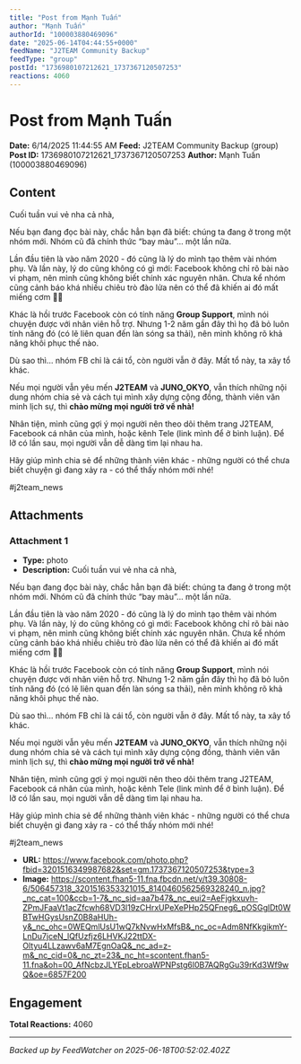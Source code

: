 ```yaml
---
title: "Post from Mạnh Tuấn"
author: "Mạnh Tuấn"
authorId: "100003880469096"
date: "2025-06-14T04:44:55+0000"
feedName: "J2TEAM Community Backup"
feedType: "group"
postId: "1736980107212621_1737367120507253"
reactions: 4060
---
```


# Post from Mạnh Tuấn

**Date:** 6/14/2025 11:44:55 AM
**Feed:** J2TEAM Community Backup (group)
**Post ID:** 1736980107212621_1737367120507253
**Author:** Mạnh Tuấn (100003880469096)

## Content

Cuối tuần vui vẻ nha cả nhà,

Nếu bạn đang đọc bài này, chắc hẳn bạn đã biết: chúng ta đang ở trong một nhóm mới. Nhóm cũ đã chính thức “bay màu”… một lần nữa.

Lần đầu tiên là vào năm 2020 - đó cũng là lý do mình tạo thêm vài nhóm phụ. Và lần này, lý do cũng không có gì mới: Facebook không chỉ rõ bài nào vi phạm, nên mình cũng không biết chính xác nguyên nhân. Chưa kể nhóm cũng cảnh báo khá nhiều chiêu trò đào lửa nên có thể đã khiến ai đó mất miếng cơm 🤷‍♂️

Khác là hồi trước Facebook còn có tính năng **Group Support**, mình nói chuyện được với nhân viên hỗ trợ. Nhưng 1-2 năm gần đây thì họ đã bỏ luôn tính năng đó (có lẽ liên quan đến làn sóng sa thải), nên mình không rõ khả năng khôi phục thế nào.

Dù sao thì… nhóm FB chỉ là cái tổ, còn người vẫn ở đây. Mất tổ này, ta xây tổ khác.

Nếu mọi người vẫn yêu mến **J2TEAM** và **JUNO_OKYO**, vẫn thích những nội dung nhóm chia sẻ và cách tụi mình xây dựng cộng đồng, thành viên văn minh lịch sự, thì **chào mừng mọi người trở về nhà!**

Nhân tiện, mình cũng gợi ý mọi người nên theo dõi thêm trang J2TEAM, Facebook cá nhân của mình, hoặc kênh Tele (link mình để ở bình luận). Để lỡ có lần sau, mọi người vẫn dễ dàng tìm lại nhau ha.

Hãy giúp mình chia sẻ để những thành viên khác - những người có thể chưa biết chuyện gì đang xảy ra - có thể thấy nhóm mới nhé!

#j2team_news

## Attachments

### Attachment 1
- **Type:** photo
- **Description:** Cuối tuần vui vẻ nha cả nhà,

Nếu bạn đang đọc bài này, chắc hẳn bạn đã biết: chúng ta đang ở trong một nhóm mới. Nhóm cũ đã chính thức “bay màu”… một lần nữa.

Lần đầu tiên là vào năm 2020 - đó cũng là lý do mình tạo thêm vài nhóm phụ. Và lần này, lý do cũng không có gì mới: Facebook không chỉ rõ bài nào vi phạm, nên mình cũng không biết chính xác nguyên nhân. Chưa kể nhóm cũng cảnh báo khá nhiều chiêu trò đào lửa nên có thể đã khiến ai đó mất miếng cơm 🤷‍♂️

Khác là hồi trước Facebook còn có tính năng **Group Support**, mình nói chuyện được với nhân viên hỗ trợ. Nhưng 1-2 năm gần đây thì họ đã bỏ luôn tính năng đó (có lẽ liên quan đến làn sóng sa thải), nên mình không rõ khả năng khôi phục thế nào.

Dù sao thì… nhóm FB chỉ là cái tổ, còn người vẫn ở đây. Mất tổ này, ta xây tổ khác.

Nếu mọi người vẫn yêu mến **J2TEAM** và **JUNO_OKYO**, vẫn thích những nội dung nhóm chia sẻ và cách tụi mình xây dựng cộng đồng, thành viên văn minh lịch sự, thì **chào mừng mọi người trở về nhà!**

Nhân tiện, mình cũng gợi ý mọi người nên theo dõi thêm trang J2TEAM, Facebook cá nhân của mình, hoặc kênh Tele (link mình để ở bình luận). Để lỡ có lần sau, mọi người vẫn dễ dàng tìm lại nhau ha.

Hãy giúp mình chia sẻ để những thành viên khác - những người có thể chưa biết chuyện gì đang xảy ra - có thể thấy nhóm mới nhé!

#j2team_news
- **URL:** https://www.facebook.com/photo.php?fbid=3201516349987682&set=gm.1737367120507253&type=3
- **Image:** https://scontent.fhan5-11.fna.fbcdn.net/v/t39.30808-6/506457318_3201516353321015_8140460562569328240_n.jpg?_nc_cat=100&ccb=1-7&_nc_sid=aa7b47&_nc_eui2=AeFjgkxuvh-ZPmJFaaVt1acZfcwh68VD3l19zCHrxUPeXePHp25QFneg6_pOSGglDt0WBTwHGysUsnZ0B8aHUh-y&_nc_ohc=0WEQmlUsU1wQ7kNvwHxMfsB&_nc_oc=Adm8NfKkgikmY-LnDu7jceN_lQfUzfjz6LHVKJ22ttDX-Oltyu4LLzawv6aM7EgnOaQ&_nc_ad=z-m&_nc_cid=0&_nc_zt=23&_nc_ht=scontent.fhan5-11.fna&oh=00_AfNcbzJLYEpLebroaWPNPstg6l0B7AQRgGu39rKd3Wf9wQ&oe=6857F200

## Engagement

**Total Reactions:** 4060

---
*Backed up by FeedWatcher on 2025-06-18T00:52:02.402Z*
